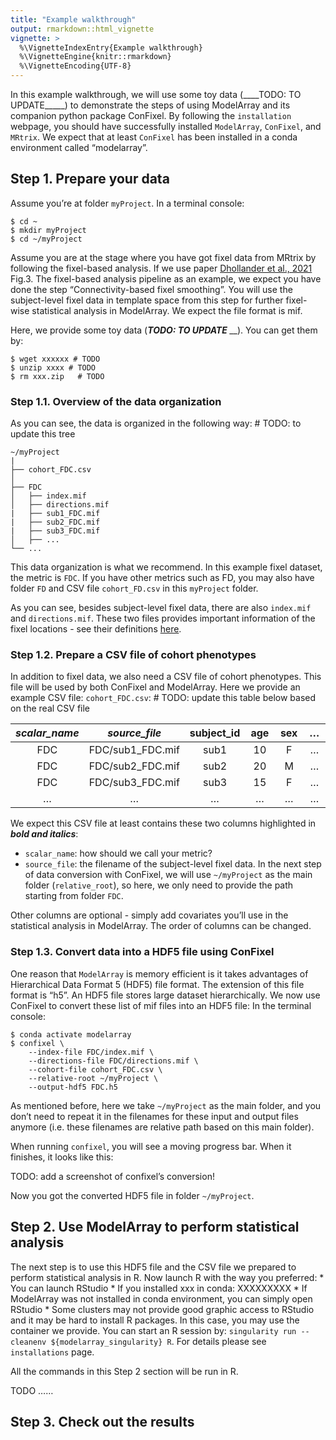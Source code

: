 ```yaml
---
title: "Example walkthrough"
output: rmarkdown::html_vignette
vignette: >
  %\VignetteIndexEntry{Example walkthrough}
  %\VignetteEngine{knitr::rmarkdown}
  %\VignetteEncoding{UTF-8}
---
```


In this example walkthrough, we will use some toy data (____TODO: TO UPDATE_____) to demonstrate the steps of using ModelArray and its companion python package ConFixel. By following the `installation` webpage, you should have successfully installed `ModelArray`, `ConFixel`, and `MRtrix`. We expect that at least `ConFixel` has been installed in a conda environment called "modelarray".

## Step 1. Prepare your data
Assume you're at folder `myProject`. In a terminal console:
```console
$ cd ~
$ mkdir myProject
$ cd ~/myProject
```
Assume you are at the stage where you have got fixel data from MRtrix by following the fixel-based analysis. If we use paper [Dhollander et al., 2021](https://doi.org/10.1016/j.neuroimage.2021.118417) Fig.3. The fixel-based analysis pipeline as an example, we expect you have done the step "Connectivity-based fixel smoothing". You will use the subject-level fixel data in template space from this step for further fixel-wise statistical analysis in ModelArray. We expect the file format is mif.

Here, we provide some toy data (___TODO: TO UPDATE _____). You can get them by:
```console
$ wget xxxxxx # TODO
$ unzip xxxx # TODO
$ rm xxx.zip   # TODO
```

### Step 1.1. Overview of the data organization
As you can see, the data is organized in the following way:   # TODO: to update this tree
```console
~/myProject
|
├── cohort_FDC.csv   
│
├── FDC
│   ├── index.mif
│   ├── directions.mif
|   ├── sub1_FDC.mif
|   ├── sub2_FDC.mif
|   ├── sub3_FDC.mif
│   ├── ...
└── ...
```

This data organization is what we recommend. In this example fixel dataset, the metric is `FDC`. If you have other metrics such as FD, you may also have folder `FD` and CSV file `cohort_FD.csv` in this `myProject` folder.

As you can see, besides subject-level fixel data, there are also `index.mif` and `directions.mif`. These two files provides important information of the fixel locations - see their definitions [here](https://userdocs.mrtrix.org/en/dev/fixel_based_analysis/fixel_directory_format.html).

### Step 1.2. Prepare a CSV file of cohort phenotypes
In addition to fixel data, we also need a CSV file of cohort phenotypes. This file will be used by both ConFixel and ModelArray. Here we provide an example CSV file: `cohort_FDC.csv`:   # TODO: update this table below based on the real CSV file

| ***scalar_name*** | ***source_file***  | subject_id    | age    | sex     | ... |
| :----:        | :----:         | :----:        | :----: |  :----: | :----: |
| FDC            | FDC/sub1_FDC.mif | sub1          | 10     | F       | ... |
| FDC            | FDC/sub2_FDC.mif | sub2          | 20     | M       | ... |
| FDC            | FDC/sub3_FDC.mif | sub3          | 15     | F       | ... |
| ...            | ... | ...          | ...     | ...       | ... |

We expect this CSV file at least contains these two columns highlighted in ***bold and italics***:

* `scalar_name`: how should we call your metric?
* `source_file`: the filename of the subject-level fixel data. In the next step of data conversion with ConFixel, we will use `~/myProject` as the main folder (`relative_root`), so here, we only need to provide the path starting from folder `FDC`.

Other columns are optional - simply add covariates you'll use in the statistical analysis in ModelArray. The order of columns can be changed.

### Step 1.3. Convert data into a HDF5 file using ConFixel
One reason that `ModelArray` is memory efficient is it takes advantages of Hierarchical Data Format 5 (HDF5) file format. The extension of this file format is "h5". An HDF5 file stores large dataset hierarchically. We now use ConFixel to convert these list of mif files into an HDF5 file: In the terminal console:

```console
$ conda activate modelarray
$ confixel \
    --index-file FDC/index.mif \
    --directions-file FDC/directions.mif \
    --cohort-file cohort_FDC.csv \
    --relative-root ~/myProject \
    --output-hdf5 FDC.h5
```

As mentioned before, here we take `~/myProject` as the main folder, and you don't need to repeat it in the filenames for these input and output files anymore (i.e. these filenames are relative path based on this main folder).

When running `confixel`, you will see a moving progress bar. When it finishes, it looks like this:

TODO: add a screenshot of confixel's conversion!

Now you got the converted HDF5 file in folder `~/myProject`.


## Step 2. Use ModelArray to perform statistical analysis
The next step is to use this HDF5 file and the CSV file we prepared to perform statistical analysis in R. Now launch R with the way you preferred:
* You can launch RStudio 
  * If you installed xxx in conda: XXXXXXXXX
  * If ModelArray was not installed in conda environment, you can simply open RStudio
* Some clusters may not provide good graphic access to RStudio and it may be hard to install R packages. In this case, you may use the container we provide. You can start an R session by: `singularity run --cleanenv ${modelarray_singularity} R`. For details please see `installations` page.

All the commands in this Step 2 section will be run in R.


TODO ......


## Step 3. Check out the results
